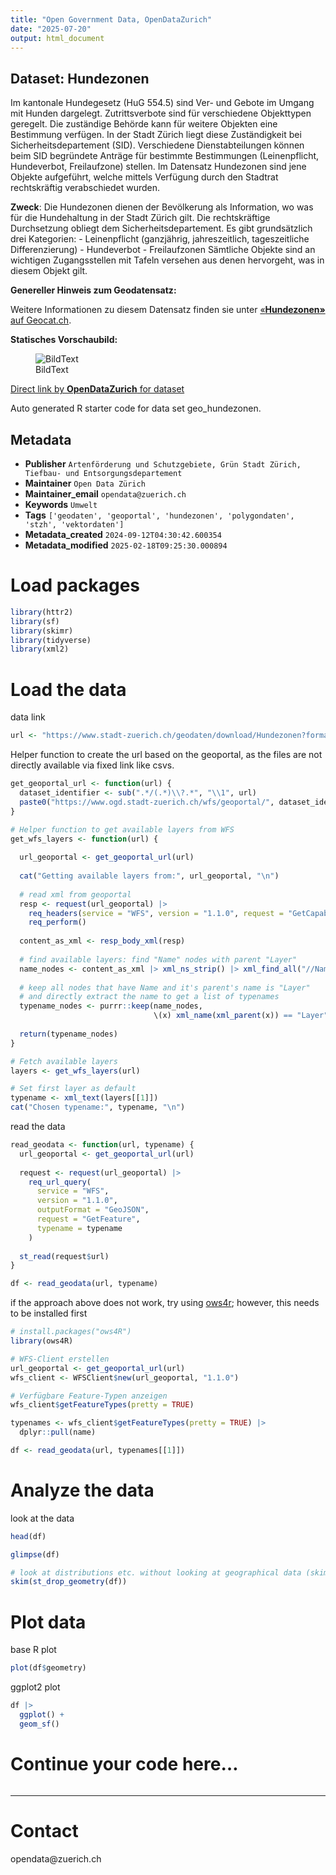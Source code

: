 ```yaml
---
title: "Open Government Data, OpenDataZurich"
date: "2025-07-20"
output: html_document
---
```


## Dataset: Hundezonen

Im kantonale Hundegesetz (HuG 554.5) sind Ver- und Gebote im Umgang mit Hunden dargelegt. Zutrittsverbote sind für verschiedene Objekttypen geregelt. Die zuständige Behörde kann für weitere Objekten eine Bestimmung verfügen. In der Stadt Zürich liegt diese Zuständigkeit bei Sicherheitsdepartement (SID). Verschiedene Dienstabteilungen können beim SID begründete Anträge für bestimmte Bestimmungen (Leinenpflicht, Hundeverbot, Freilaufzone) stellen. Im Datensatz Hundezonen sind jene Objekte aufgeführt, welche mittels Verfügung durch den Stadtrat rechtskräftig verabschiedet wurden.

**Zweck**: Die Hundezonen dienen der Bevölkerung als Information, wo was für die Hundehaltung in der Stadt Zürich gilt. Die rechtskräftige Durchsetzung obliegt dem Sicherheitsdepartement. Es gibt grundsätzlich drei Kategorien:
-	Leinenpflicht (ganzjährig, jahreszeitlich, tageszeitliche Differenzierung)
-	Hundeverbot
-	Freilaufzonen
Sämtliche Objekte sind an wichtigen Zugangsstellen mit Tafeln versehen aus denen hervorgeht, was in diesem Objekt gilt.

**Genereller Hinweis zum Geodatensatz:**


Weitere Informationen zu diesem Datensatz finden sie unter [«**Hundezonen»** auf Geocat.ch](https://www.geocat.ch/geonetwork/srv/ger/catalog.search#/metadata/64267fb4-5930-48f3-9b96-26fb65eb3b7c).				
			   

**Statisches Vorschaubild:**

![BildText](https://www.gis.stadt-zuerich.ch/zueriplan_docs/geocat/64267fb4-5930-48f3-9b96-26fb65eb3b7c.png)



[Direct link by **OpenDataZurich** for dataset](https://data.stadt-zuerich.ch/dataset/geo_hundezonen)

Auto generated R starter code for data set geo_hundezonen.

## Metadata

- **Publisher** `Artenförderung und Schutzgebiete, Grün Stadt Zürich, Tiefbau- und Entsorgungsdepartement`
- **Maintainer** `Open Data Zürich`
- **Maintainer_email** `opendata@zuerich.ch`
- **Keywords** `Umwelt`
- **Tags** `['geodaten', 'geoportal', 'hundezonen', 'polygondaten', 'stzh', 'vektordaten']`
- **Metadata_created** `2024-09-12T04:30:42.600354`
- **Metadata_modified** `2025-02-18T09:25:30.000894`


# Load packages

```r
library(httr2)
library(sf)
library(skimr)
library(tidyverse)
library(xml2)
```

# Load the data

data link
```r
url <- "https://www.stadt-zuerich.ch/geodaten/download/Hundezonen?format=geojson_link"
```


Helper function to create the url based on the geoportal, as the files are not directly available via fixed link like csvs.
```r
get_geoportal_url <- function(url) {
  dataset_identifier <- sub(".*/(.*)\\?.*", "\\1", url)
  paste0("https://www.ogd.stadt-zuerich.ch/wfs/geoportal/", dataset_identifier)
}
```

```r
# Helper function to get available layers from WFS
get_wfs_layers <- function(url) {
  
  url_geoportal <- get_geoportal_url(url)
  
  cat("Getting available layers from:", url_geoportal, "\n")
  
  # read xml from geoportal
  resp <- request(url_geoportal) |> 
    req_headers(service = "WFS", version = "1.1.0", request = "GetCapabilities") |> 
    req_perform()
  
  content_as_xml <- resp_body_xml(resp)
  
  # find available layers: find "Name" nodes with parent "Layer"
  name_nodes <- content_as_xml |> xml_ns_strip() |> xml_find_all("//Name")
  
  # keep all nodes that have Name and it's parent's name is "Layer"
  # and directly extract the name to get a list of typenames
  typename_nodes <- purrr::keep(name_nodes,
                                \(x) xml_name(xml_parent(x)) == "Layer")
  
  return(typename_nodes)
}

# Fetch available layers
layers <- get_wfs_layers(url)

# Set first layer as default
typename <- xml_text(layers[[1]])
cat("Chosen typename:", typename, "\n")
```

read the data
```r
read_geodata <- function(url, typename) {
  url_geoportal <- get_geoportal_url(url)
  
  request <- request(url_geoportal) |>
    req_url_query(
      service = "WFS",
      version = "1.1.0",
      outputFormat = "GeoJSON",
      request = "GetFeature",
      typename = typename
    )
  
  st_read(request$url)
}

df <- read_geodata(url, typename)
```

if the approach above does not work, try using [ows4r](https://eblondel.github.io/ows4R/); however, this needs to be installed first
```r
# install.packages("ows4R")
library(ows4R)

# WFS-Client erstellen
url_geoportal <- get_geoportal_url(url)
wfs_client <- WFSClient$new(url_geoportal, "1.1.0")

# Verfügbare Feature-Typen anzeigen
wfs_client$getFeatureTypes(pretty = TRUE)

typenames <- wfs_client$getFeatureTypes(pretty = TRUE) |> 
  dplyr::pull(name)

df <- read_geodata(url, typenames[[1]])
```

# Analyze the data

look at the data
```r
head(df)
```

```r
glimpse(df)
```

```r
# look at distributions etc. without looking at geographical data (skim cannot deal with geometries)
skim(st_drop_geometry(df))
```

# Plot data

base R plot
```r
plot(df$geometry)
```

ggplot2 plot
```r
df |>
  ggplot() +
  geom_sf()
```

# Continue your code here...

```r

```

------------------------------------------------------------------------

# Contact

opendata@zuerich.ch
